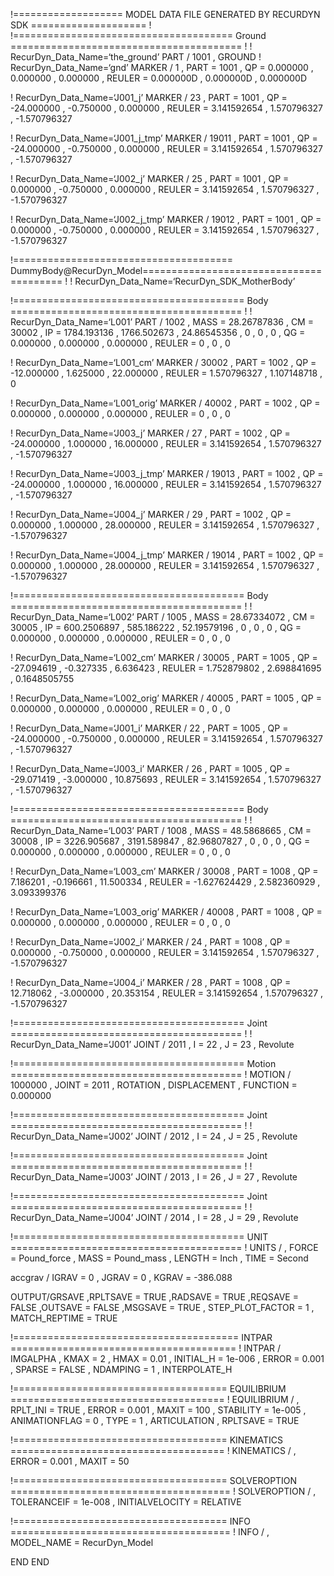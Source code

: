 !=================== MODEL DATA FILE GENERATED BY RECURDYN SDK ====================
!
!====================================== Ground ========================================
!
!                         RecurDyn_Data_Name='the_ground'
PART / 1001 , GROUND
!                         RecurDyn_Data_Name='gnd'
MARKER / 1
, PART = 1001
, QP = 0.000000 , 0.000000 , 0.000000
, REULER = 0.000000D , 0.000000D , 0.000000D
 
 


!                         RecurDyn_Data_Name='J001_j'
MARKER / 23
, PART = 1001
, QP = -24.000000 , -0.750000 , 0.000000
, REULER = 3.141592654 , 1.570796327 , -1.570796327
 
 
!                         RecurDyn_Data_Name='J001_j_tmp'
MARKER / 19011
, PART = 1001
, QP = -24.000000 , -0.750000 , 0.000000
, REULER = 3.141592654 , 1.570796327 , -1.570796327
 
 
!                         RecurDyn_Data_Name='J002_j'
MARKER / 25
, PART = 1001
, QP = 0.000000 , -0.750000 , 0.000000
, REULER = 3.141592654 , 1.570796327 , -1.570796327
 
 
!                         RecurDyn_Data_Name='J002_j_tmp'
MARKER / 19012
, PART = 1001
, QP = 0.000000 , -0.750000 , 0.000000
, REULER = 3.141592654 , 1.570796327 , -1.570796327
 
 
!====================================== DummyBody@RecurDyn_Model========================================
!
!                         RecurDyn_Data_Name='RecurDyn_SDK_MotherBody'


!======================================== Body ========================================
!
!                         RecurDyn_Data_Name='L001'
PART / 1002
, MASS = 28.26787836
, CM = 30002
, IP = 1784.193136 , 1766.502673 , 24.86545356
, 0 , 0 , 0
, QG = 0.000000 , 0.000000 , 0.000000
, REULER = 0 , 0 , 0
 
 
!                         RecurDyn_Data_Name='L001_cm'
MARKER / 30002
, PART = 1002
, QP = -12.000000 , 1.625000 , 22.000000
, REULER = 1.570796327 , 1.107148718 , 0
 
 
!                         RecurDyn_Data_Name='L001_orig'
MARKER / 40002
, PART = 1002
, QP = 0.000000 , 0.000000 , 0.000000
, REULER = 0 , 0 , 0
 
 
!                         RecurDyn_Data_Name='J003_j'
MARKER / 27
, PART = 1002
, QP = -24.000000 , 1.000000 , 16.000000
, REULER = 3.141592654 , 1.570796327 , -1.570796327
 
 
!                         RecurDyn_Data_Name='J003_j_tmp'
MARKER / 19013
, PART = 1002
, QP = -24.000000 , 1.000000 , 16.000000
, REULER = 3.141592654 , 1.570796327 , -1.570796327
 
 
!                         RecurDyn_Data_Name='J004_j'
MARKER / 29
, PART = 1002
, QP = 0.000000 , 1.000000 , 28.000000
, REULER = 3.141592654 , 1.570796327 , -1.570796327
 
 
!                         RecurDyn_Data_Name='J004_j_tmp'
MARKER / 19014
, PART = 1002
, QP = 0.000000 , 1.000000 , 28.000000
, REULER = 3.141592654 , 1.570796327 , -1.570796327
 
 
!======================================== Body ========================================
!
!                         RecurDyn_Data_Name='L002'
PART / 1005
, MASS = 28.67334072
, CM = 30005
, IP = 600.2506897 , 585.186222 , 52.19579196
, 0 , 0 , 0
, QG = 0.000000 , 0.000000 , 0.000000
, REULER = 0 , 0 , 0
 
 
!                         RecurDyn_Data_Name='L002_cm'
MARKER / 30005
, PART = 1005
, QP = -27.094619 , -0.327335 , 6.636423
, REULER = 1.752879802 , 2.698841695 , 0.1648505755
 
 
!                         RecurDyn_Data_Name='L002_orig'
MARKER / 40005
, PART = 1005
, QP = 0.000000 , 0.000000 , 0.000000
, REULER = 0 , 0 , 0
 
 
!                         RecurDyn_Data_Name='J001_i'
MARKER / 22
, PART = 1005
, QP = -24.000000 , -0.750000 , 0.000000
, REULER = 3.141592654 , 1.570796327 , -1.570796327
 
 
!                         RecurDyn_Data_Name='J003_i'
MARKER / 26
, PART = 1005
, QP = -29.071419 , -3.000000 , 10.875693
, REULER = 3.141592654 , 1.570796327 , -1.570796327
 
 
!======================================== Body ========================================
!
!                         RecurDyn_Data_Name='L003'
PART / 1008
, MASS = 48.5868665
, CM = 30008
, IP = 3226.905687 , 3191.589847 , 82.96807827
, 0 , 0 , 0
, QG = 0.000000 , 0.000000 , 0.000000
, REULER = 0 , 0 , 0
 
 
!                         RecurDyn_Data_Name='L003_cm'
MARKER / 30008
, PART = 1008
, QP = 7.186201 , -0.196661 , 11.500334
, REULER = -1.627624429 , 2.582360929 , 3.093399376
 
 
!                         RecurDyn_Data_Name='L003_orig'
MARKER / 40008
, PART = 1008
, QP = 0.000000 , 0.000000 , 0.000000
, REULER = 0 , 0 , 0
 
 
!                         RecurDyn_Data_Name='J002_i'
MARKER / 24
, PART = 1008
, QP = 0.000000 , -0.750000 , 0.000000
, REULER = 3.141592654 , 1.570796327 , -1.570796327
 
 
!                         RecurDyn_Data_Name='J004_i'
MARKER / 28
, PART = 1008
, QP = 12.718062 , -3.000000 , 20.353154
, REULER = 3.141592654 , 1.570796327 , -1.570796327
 
 
!======================================== Joint ========================================
!
!                         RecurDyn_Data_Name='J001'
JOINT / 2011
, I = 22
, J = 23
, Revolute
 
 
!======================================== Motion ========================================
!
MOTION / 1000000
, JOINT = 2011
, ROTATION 
, DISPLACEMENT 
, FUNCTION = 0.000000\
 
 
!======================================== Joint ========================================
!
!                         RecurDyn_Data_Name='J002'
JOINT / 2012
, I = 24
, J = 25
, Revolute
 
 
!======================================== Joint ========================================
!
!                         RecurDyn_Data_Name='J003'
JOINT / 2013
, I = 26
, J = 27
, Revolute
 
 
!======================================== Joint ========================================
!
!                         RecurDyn_Data_Name='J004'
JOINT / 2014
, I = 28
, J = 29
, Revolute
 
 
!======================================== UNIT ========================================
!
UNITS / 
, FORCE = Pound_force
, MASS = Pound_mass
, LENGTH = Inch
, TIME = Second


accgrav /  IGRAV = 0
, JGRAV = 0
, KGRAV = -386.088


OUTPUT/GRSAVE
,RPLTSAVE = TRUE
,RADSAVE = TRUE
,REQSAVE = FALSE
,OUTSAVE = FALSE
,MSGSAVE = TRUE
, STEP_PLOT_FACTOR = 1
, MATCH_REPTIME = TRUE


!======================================= INTPAR =======================================
!
INTPAR / IMGALPHA
, KMAX = 2
, HMAX = 0.01
, INITIAL_H = 1e-006
, ERROR = 0.001
, SPARSE = FALSE
, NDAMPING = 1
, INTERPOLATE_H


!===================================== EQUILIBRIUM =====================================
!
EQUILIBRIUM /
, RPLT_INI = TRUE
, ERROR = 0.001
, MAXIT = 100
, STABILITY = 1e-005
, ANIMATIONFLAG = 0
, TYPE = 1
, ARTICULATION
, RPLTSAVE = TRUE


!===================================== KINEMATICS =====================================
!
KINEMATICS /
, ERROR = 0.001
, MAXIT = 50


!===================================== SOLVEROPTION ======================================
!
SOLVEROPTION /
, TOLERANCEIF  = 1e-008
, INITIALVELOCITY  = RELATIVE


!===================================== INFO ======================================
!
INFO /
, MODEL_NAME = RecurDyn_Model


END
END
